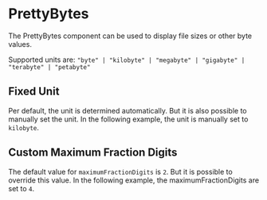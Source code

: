 
# PrettyBytes

<Meta title="Docs/Components/PrettyBytes" />

The PrettyBytes component can be used to display file sizes or other byte values.

Supported units are: `"byte" | "kilobyte" | "megabyte" | "gigabyte" | "terabyte" | "petabyte"`

<Canvas>
    <Story id="stories-components-prettybytes-normal-behavior--normal-behavior" />
</Canvas>

## Fixed Unit

Per default, the unit is determined automatically. But it is also possible to manually set the unit. In the following example, the unit is manually set to `kilobyte`.

<Canvas>
    <Story id="stories-components-prettybytes-fixed-unit--fixed-unit" />
</Canvas>

## Custom Maximum Fraction Digits

The default value for `maximumFractionDigits` is `2`. But it is possible to override this value. In the following example, the maximumFractionDigits are set to `4`.

<Canvas>
    <Story id="stories-components-prettybytes-custom-maximum-fraction-digits--custom-maximum-fraction-digits" />
</Canvas>
